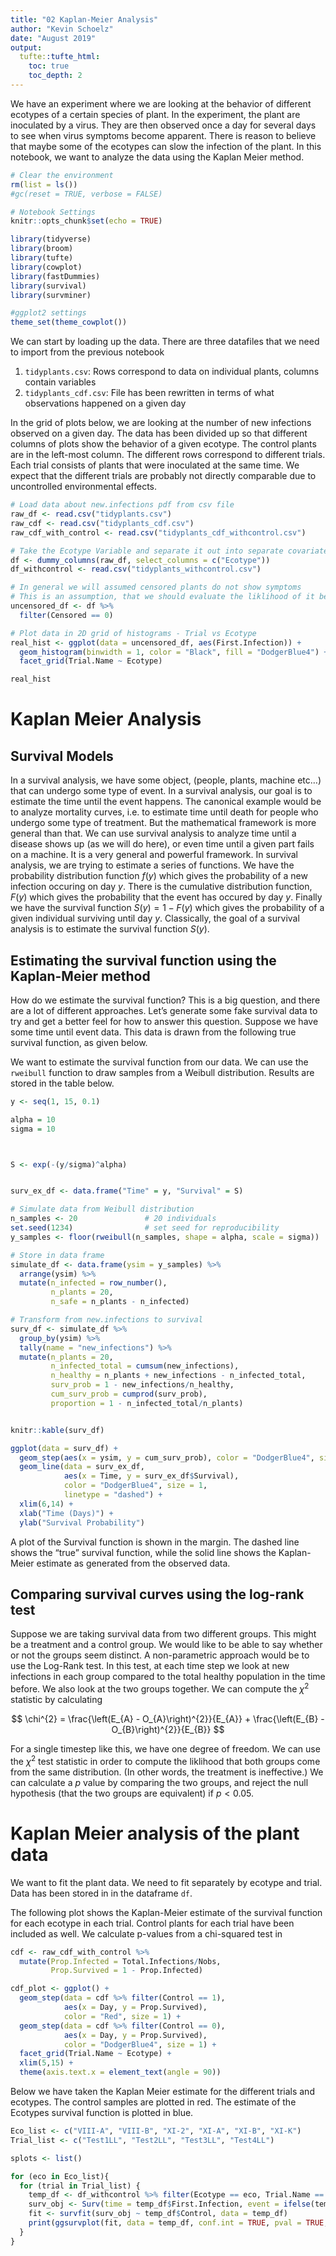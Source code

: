 ```yaml
---
title: "02 Kaplan-Meier Analysis"
author: "Kevin Schoelz"
date: "August 2019"
output:
  tufte::tufte_html:
    toc: true
    toc_depth: 2
---
```


We have an experiment where we are looking at the behavior of different ecotypes of a certain species of plant. In the experiment, the plant are inoculated by a virus. They are then observed once a day for several days to see when virus symptoms become apparent. There is reason to believe that maybe some of the ecotypes can slow the infection of the plant. In this notebook, we want to analyze the data using the Kaplan Meier method.

```r

# Clear the environment
rm(list = ls())
#gc(reset = TRUE, verbose = FALSE)

# Notebook Settings
knitr::opts_chunk$set(echo = TRUE)

library(tidyverse)
library(broom)
library(tufte)
library(cowplot)
library(fastDummies)
library(survival)
library(survminer)

#ggplot2 settings
theme_set(theme_cowplot())

```

We can start by loading up the data. There are three datafiles that we need to import from the previous notebook

1. `tidyplants.csv`: Rows correspond to data on individual plants, columns contain variables
2. `tidyplants_cdf.csv`: File has been rewritten in terms of what observations happened on a given day

In the grid of plots below, we are looking at the number of new infections observed on a given day. The data has been divided up so that different columns of plots show the behavior of a given ecotype. The control plants are in the left-most column. The different rows correspond to different trials. Each trial consists of plants that were inoculated at the same time. We expect that the different trials are probably not directly comparable due to uncontrolled environmental effects.

```r

# Load data about new.infections pdf from csv file
raw_df <- read.csv("tidyplants.csv")
raw_cdf <- read.csv("tidyplants_cdf.csv")
raw_cdf_with_control <- read.csv("tidyplants_cdf_withcontrol.csv")

# Take the Ecotype Variable and separate it out into separate covariate columns
df <- dummy_columns(raw_df, select_columns = c("Ecotype"))
df_withcontrol <- read.csv("tidyplants_withcontrol.csv")

# In general we will assumed censored plants do not show symptoms
# This is an assumption, that we should evaluate the liklihood of it being true, given our fit
uncensored_df <- df %>%
  filter(Censored == 0)

# Plot data in 2D grid of histograms - Trial vs Ecotype
real_hist <- ggplot(data = uncensored_df, aes(First.Infection)) + 
  geom_histogram(binwidth = 1, color = "Black", fill = "DodgerBlue4") + 
  facet_grid(Trial.Name ~ Ecotype)

real_hist

```

# Kaplan Meier Analysis

## Survival Models

In a survival analysis, we have some object, (people, plants, machine etc...) that can undergo some type of event. In a survival analysis, our goal is to estimate the time until the event happens. The canonical example would be to analyze mortality curves, i.e. to estimate time until death for people who undergo some type of treatment. But the mathematical framework is more general than that. We can use survival analysis to analyze time until a disease shows up (as we will do here), or even time until a given part fails on a machine. It is a very general and powerful framework. 
In survival analysis, we are trying to estimate a series of functions. We have the probability distribution function $f(y)$ which gives the probability of a new infection occuring on day $y$. There is the cumulative distribution function, $F(y)$ which gives the probability that the event has occured by day $y$. Finally we have the survival function $S(y) = 1 - F(y)$ which gives the probability of a given individual surviving until day $y$. Classically, the goal of a survival analysis is to estimate the survival function $S(y)$.

## Estimating the survival function using the Kaplan-Meier method

How do we estimate the survival function? This is a big question, and there are a lot of different approaches. Let's generate some fake survival data to try and get a better feel for how to answer this question. Suppose we have some time until event data. This data is drawn from the following true survival function, as given below.

We want to estimate the survival function from our data. We can use the `rweibull` function to draw samples from a Weibull distribution. Results are stored in the table below.

```r

y <- seq(1, 15, 0.1)

alpha = 10
sigma = 10



S <- exp(-(y/sigma)^alpha)


surv_ex_df <- data.frame("Time" = y, "Survival" = S)

# Simulate data from Weibull distribution
n_samples <- 20               # 20 individuals
set.seed(1234)                # set seed for reproducibility
y_samples <- floor(rweibull(n_samples, shape = alpha, scale = sigma))

# Store in data frame
simulate_df <- data.frame(ysim = y_samples) %>%
  arrange(ysim) %>%
  mutate(n_infected = row_number(),
         n_plants = 20,
         n_safe = n_plants - n_infected)

# Transform from new.infections to survival
surv_df <- simulate_df %>%
  group_by(ysim) %>%
  tally(name = "new_infections") %>%
  mutate(n_plants = 20,
         n_infected_total = cumsum(new_infections),
         n_healthy = n_plants + new_infections - n_infected_total,
         surv_prob = 1 - new_infections/n_healthy,
         cum_surv_prob = cumprod(surv_prob),
         proportion = 1 - n_infected_total/n_plants)


knitr::kable(surv_df)

```

```r

ggplot(data = surv_df) +
  geom_step(aes(x = ysim, y = cum_surv_prob), color = "DodgerBlue4", size = 1) +
  geom_line(data = surv_ex_df, 
            aes(x = Time, y = surv_ex_df$Survival), 
            color = "DodgerBlue4", size = 1, 
            linetype = "dashed") + 
  xlim(6,14) +
  xlab("Time (Days)") + 
  ylab("Survival Probability")

```


A plot of the Survival function is shown in the margin. The dashed line shows the "true" survival function, while the solid line shows the Kaplan-Meier estimate as generated from the observed data.

## Comparing survival curves using the log-rank test

Suppose we are taking survival data from two different groups. This might be a treatment and a control group. We would like to be able to say whether or not the groups seem distinct. A non-parametric approach would be to use the Log-Rank test. In this test, at each time step we look at new infections in each group compared to the total healthy population in the time before. We also look at the two groups together. We can compute the $\chi^{2}$ statistic by calculating

$$
\chi^{2} = \frac{\left(E_{A} - O_{A}\right)^{2}}{E_{A}} + \frac{\left(E_{B} - O_{B}\right)^{2}}{E_{B}}
$$

For a single timestep like this, we have one degree of freedom. We can use the $\chi^{2}$ test statistic in order to compute the liklihood that both groups come from the same distribution. (In other words, the treatment is ineffective.) We can calculate a $p$ value by comparing the two groups, and reject the null hypothesis (that the two groups are equivalent) if $p < 0.05$.

# Kaplan Meier analysis of the plant data

We want to fit the plant data. We need to fit separately by ecotype and trial. Data has been stored in in the dataframe `df`.

The following plot shows the Kaplan-Meier estimate of the survival function for each ecotype in each trial. Control plants for each trial have been included as well. We calculate p-values from a chi-squared test in

```r

cdf <- raw_cdf_with_control %>%
  mutate(Prop.Infected = Total.Infections/Nobs,
         Prop.Survived = 1 - Prop.Infected)

cdf_plot <- ggplot() +
  geom_step(data = cdf %>% filter(Control == 1),
            aes(x = Day, y = Prop.Survived),
            color = "Red", size = 1) +
  geom_step(data = cdf %>% filter(Control == 0),
            aes(x = Day, y = Prop.Survived),
            color = "DodgerBlue4", size = 1) +
  facet_grid(Trial.Name ~ Ecotype) +
  xlim(5,15) +
  theme(axis.text.x = element_text(angle = 90)) 

```

Below we have taken the Kaplan Meier estimate for the different trials and ecotypes. The control samples are plotted in red. The estimate of the Ecotypes survival function is plotted in blue.

```r

Eco_list <- c("VIII-A", "VIII-B", "XI-2", "XI-A", "XI-B", "XI-K")
Trial_list <- c("Test1LL", "Test2LL", "Test3LL", "Test4LL")

splots <- list()

for (eco in Eco_list){
  for (trial in Trial_list) {
    temp_df <- df_withcontrol %>% filter(Ecotype == eco, Trial.Name == trial)
    surv_obj <- Surv(time = temp_df$First.Infection, event = ifelse(temp_df$Censored==0,1,0))
    fit <- survfit(surv_obj ~ temp_df$Control, data = temp_df)
    print(ggsurvplot(fit, data = temp_df, conf.int = TRUE, pval = TRUE, theme = theme_cowplot()))
  }
}


```



